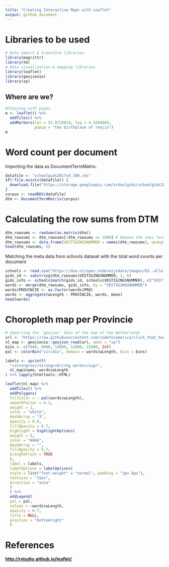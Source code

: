 ```yaml
---
title: "Creating Interactive Maps with Leaflet"
output: github_document
---
```


# Libraries to be used
```r
# Data import & transform libraries
library(magrittr)
library(tm)
# Data visualization & mapping libraries
library(leaflet)
library(geojsonio)
library(sp)
```

## Where are we?

```r
#Chaining with pipes
m <- leaflet() %>%
  addTiles() %>%
  addMarkers(lat = 52.0728814, lng = 4.3268866,
             popup = "the birthplace of renjin")
m
```

# Word count per document

Importing the data as DocumentTermMatrix.
```r
datafile <- "schoolgids2017v4_100.rds"
if(!file.exists(datafile)) {
  download.file("https://storage.googleapis.com/schoolgids/schoolgids2017v4/schoolgids2017v4_100.rds", datafile)
}
corpus <- readRDS(datafile)
dtm <- DocumentTermMatrix(corpus)
```

# Calculating the row sums from DTM

```r
dtm_rowsums <- rowSums(as.matrix(dtm))
dtm_rowsums <- dtm_rowsums[!dtm_rowsums <= 1000] # Remove the ones less than 1000 words
dtm_rowsums <- data.frame(VESTIGINGSNUMMER = names(dtm_rowsums), wLength = unname(dtm_rowsums))
head(dtm_rowsums, 5)
```

Matching the meta data from schools dataset with the total word counts per document
```r
schools <- read.csv("https://duo.nl/open_onderwijsdata/images/03.-alle-vestigingen-basisonderwijs.csv", sep=";", stringsAsFactors = FALSE)
gids_id <- substring(dtm_rowsums$VESTIGINGSNUMMER, 1, 6)
gids_info <- schools[match(gids_id, schools$VESTIGINGSNUMMER), c("VESTIGINGSNUMMER", "PROVINCIE")]
words <- merge(dtm_rowsums, gids_info, by = "VESTIGINGSNUMMER")
words$PROVINCIE <- as.factor(words$PRO)
words <- aggregate(wLength ~ PROVINCIE, words, mean)
head(words)
```

# Choropleth map per Provincie

```r
# Importing the `geojson` data of the map of the Netherlands
url <- "https://raw.githubusercontent.com/codeforamerica/click_that_hood/master/public/data/the-netherlands.geojson"
nl_map <- geojsonio::geojson_read(url, what = "sp")
bins <- c(7000, 8000, 10000, 12000, 15000, Inf)
pal <- colorBin("viridis", domain = words$wLength, bins = bins)

labels <- sprintf(
  "<strong>%s</strong><br/>%g words</sup>",
  nl_map$name, words$wLength
) %>% lapply(htmltools::HTML)

leaflet(nl_map) %>%
  addTiles() %>%
  addPolygons(
  fillColor = ~ pal(words$wLength),
  smoothFactor = 0.3,
  weight = 1,
  color = "white",
  dashArray = "3",
  opacity = 0.8,
  fillOpacity = 0.7,
  highlight = highlightOptions(
  weight = 5,
  color = "#666",
  dashArray = "",
  fillOpacity = 0.7,
  bringToFront = TRUE
  ),
  label = labels,
  labelOptions = labelOptions(
  style = list("font-weight" = "normal", padding = "3px 8px"),
  textsize = "15px",
  direction = "auto"
  )
  ) %>%
  addLegend(
  pal = pal,
  values = ~words$wLength,
  opacity = 0.7,
  title = NULL,
  position = "bottomright"
  )
```

# References

[**http://rstudio.github.io/leaflet/**](http://rstudio.github.io/leaflet/)